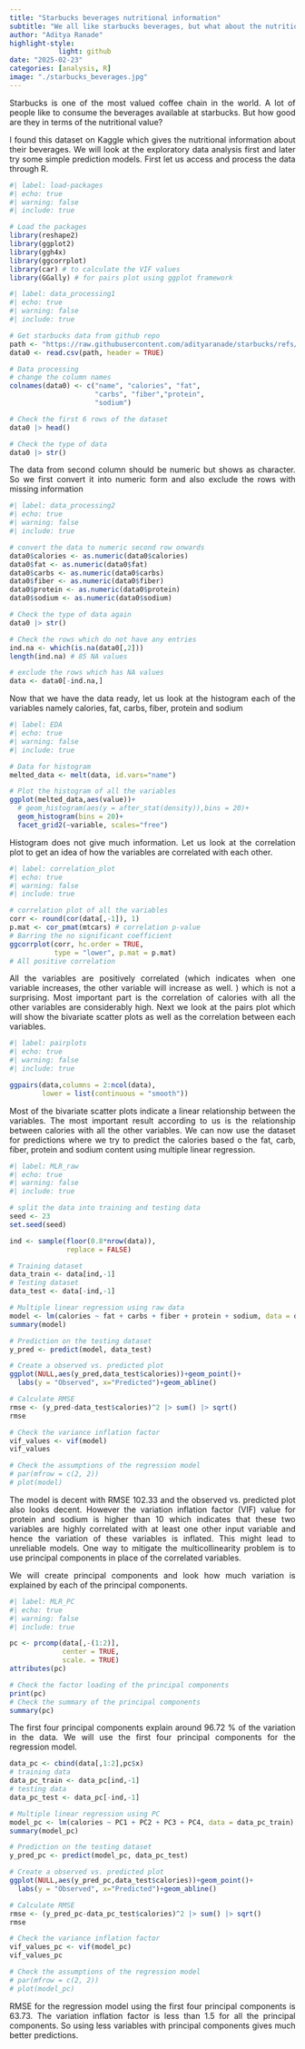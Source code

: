 ```yaml
---
title: "Starbucks beverages nutritional information"
subtitle: "We all like starbucks beverages, but what about the nutritional value of them?"
author: "Aditya Ranade"
highlight-style:
            light: github
date: "2025-02-23"
categories: [analysis, R]
image: "./starbucks_beverages.jpg"
---
```


::: {style="text-align: justify"}
Starbucks is one of the most valued coffee chain in the world. A lot of people like to consume the beverages available at starbucks. But how good are they in terms of the nutritional value?
:::

::: {style="text-align: justify"}
I found this dataset on Kaggle which gives the nutritional information about their beverages. We will look at the exploratory data analysis first and later try some simple prediction models. First let us access and process the data through R.
:::

```r
#| label: load-packages
#| echo: true
#| warning: false
#| include: true

# Load the packages
library(reshape2)
library(ggplot2)
library(ggh4x)
library(ggcorrplot)
library(car) # to calculate the VIF values
library(GGally) # for pairs plot using ggplot framework
```

```r
#| label: data_processing1
#| echo: true
#| warning: false
#| include: true

# Get starbucks data from github repo
path <- "https://raw.githubusercontent.com/adityaranade/starbucks/refs/heads/main/data/starbucks-menu-nutrition-drinks.csv"
data0 <- read.csv(path, header = TRUE)

# Data processing
# change the column names
colnames(data0) <- c("name", "calories", "fat", 
                     "carbs", "fiber","protein", 
                     "sodium")

# Check the first 6 rows of the dataset
data0 |> head()

# Check the type of data
data0 |> str()

```

::: {style="text-align: justify"}
The data from second column should be numeric but shows as character. So we first convert it into numeric form and also exclude the rows with missing information
:::

```r
#| label: data_processing2
#| echo: true
#| warning: false
#| include: true

# convert the data to numeric second row onwards
data0$calories <- as.numeric(data0$calories)
data0$fat <- as.numeric(data0$fat)
data0$carbs <- as.numeric(data0$carbs)
data0$fiber <- as.numeric(data0$fiber)
data0$protein <- as.numeric(data0$protein)
data0$sodium <- as.numeric(data0$sodium)

# Check the type of data again
data0 |> str()

# Check the rows which do not have any entries
ind.na <- which(is.na(data0[,2]))
length(ind.na) # 85 NA values

# exclude the rows which has NA values 
data <- data0[-ind.na,]
```

::: {style="text-align: justify"}
Now that we have the data ready, let us look at the histogram each of the variables namely calories, fat, carbs, fiber, protein and sodium
:::

```r
#| label: EDA
#| echo: true
#| warning: false
#| include: true

# Data for histogram
melted_data <- melt(data, id.vars="name")

# Plot the histogram of all the variables
ggplot(melted_data,aes(value))+
  # geom_histogram(aes(y = after_stat(density)),bins = 20)+
  geom_histogram(bins = 20)+
  facet_grid2(~variable, scales="free")
```

::: {style="text-align: justify"}
Histogram does not give much information. Let us look at the correlation plot to get an idea of how the variables are correlated with each other.
:::

```r
#| label: correlation_plot
#| echo: true
#| warning: false
#| include: true

# correlation plot of all the variables
corr <- round(cor(data[,-1]), 1)
p.mat <- cor_pmat(mtcars) # correlation p-value
# Barring the no significant coefficient
ggcorrplot(corr, hc.order = TRUE,
           type = "lower", p.mat = p.mat)
# All positive correlation
```

::: {style="text-align: justify"}
All the variables are positively correlated (which indicates when one variable increases, the other variable will increase as well. ) which is not a surprising. Most important part is the correlation of calories with all the other variables are considerably high. Next we look at the pairs plot which will show the bivariate scatter plots as well as the correlation between each variables.
:::

```r
#| label: pairplots
#| echo: true
#| warning: false
#| include: true

ggpairs(data,columns = 2:ncol(data),
        lower = list(continuous = "smooth"))

```

::: {style="text-align: justify"}
Most of the bivariate scatter plots indicate a linear relationship between the variables. The most important result according to us is the relationship between calories with all the other variables. We can now use the dataset for predictions where we try to predict the calories based o the fat, carb, fiber, protein and sodium content using multiple linear regression.
:::

```r
#| label: MLR_raw
#| echo: true
#| warning: false
#| include: true

# split the data into training and testing data
seed <- 23
set.seed(seed)

ind <- sample(floor(0.8*nrow(data)),
              replace = FALSE)

# Training dataset
data_train <- data[ind,-1]
# Testing dataset
data_test <- data[-ind,-1]

# Multiple linear regression using raw data
model <- lm(calories ~ fat + carbs + fiber + protein + sodium, data = data_train)
summary(model)

# Prediction on the testing dataset
y_pred <- predict(model, data_test)

# Create a observed vs. predicted plot
ggplot(NULL,aes(y_pred,data_test$calories))+geom_point()+
  labs(y = "Observed", x="Predicted")+geom_abline()

# Calculate RMSE
rmse <- (y_pred-data_test$calories)^2 |> sum() |> sqrt()
rmse

# Check the variance inflation factor
vif_values <- vif(model)
vif_values

# Check the assumptions of the regression model
# par(mfrow = c(2, 2))
# plot(model)
```

::: {style="text-align: justify"}
The model is decent with RMSE 102.33 and the observed vs. predicted plot also looks decent. However the variation inflation factor (VIF) value for protein and sodium is higher than 10 which indicates that these two variables are highly correlated with at least one other input variable and hence the variation of these variables is inflated. This might lead to unreliable models. One way to mitigate the multicollinearity problem is to use principal components in place of the correlated variables.
:::

::: {style="text-align: justify"}
We will create principal components and look how much variation is explained by each of the principal components.
:::

```r
#| label: MLR_PC
#| echo: true
#| warning: false
#| include: true

pc <- prcomp(data[,-(1:2)],
             center = TRUE,
             scale. = TRUE)
attributes(pc)

# Check the factor loading of the principal components
print(pc)
# Check the summary of the principal components
summary(pc)
```

::: {style="text-align: justify"}
The first four principal components explain around 96.72 % of the variation in the data. We will use the first four principal components for the regression model.
:::

```r
data_pc <- cbind(data[,1:2],pc$x)
# training data
data_pc_train <- data_pc[ind,-1]
# testing data
data_pc_test <- data_pc[-ind,-1]

# Multiple linear regression using PC
model_pc <- lm(calories ~ PC1 + PC2 + PC3 + PC4, data = data_pc_train)
summary(model_pc)

# Prediction on the testing dataset
y_pred_pc <- predict(model_pc, data_pc_test)

# Create a observed vs. predicted plot
ggplot(NULL,aes(y_pred_pc,data_test$calories))+geom_point()+
  labs(y = "Observed", x="Predicted")+geom_abline()

# Calculate RMSE
rmse <- (y_pred_pc-data_pc_test$calories)^2 |> sum() |> sqrt()
rmse

# Check the variance inflation factor
vif_values_pc <- vif(model_pc)
vif_values_pc

# Check the assumptions of the regression model
# par(mfrow = c(2, 2))
# plot(model_pc)
```

::: {style="text-align: justify"}
RMSE for the regression model using the first four principal components is 63.73. The variation inflation factor is less than 1.5 for all the principal components. So using less variables with principal components gives much better predictions.
:::

